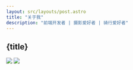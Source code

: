 ```yaml
---
layout: src/layouts/post.astro
title: "关于我"
description: "前端开发者 | 摄影爱好者 | 骑行爱好者"
---
```



## {title}

<img
  className="block dark:hidden"
  src="https://cdn.jsdelivr.net/gh/sun0225SUN/sun0225SUN/profile-snake-contrib/github-contribution-grid-snake.svg"
/>
<img
  className="hidden dark:block"
  src="https://cdn.jsdelivr.net/gh/sun0225SUN/sun0225SUN/profile-snake-contrib/github-contribution-grid-snake-dark.svg"
/>
